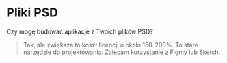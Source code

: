 # Pliki PSD

Czy mogę budować aplikacje z Twoich plików PSD?

> Tak, ale zwiększa to koszt licencji o około 150-200%. To stare narzędzie do projektowania. Zalecam korzystanie z Figmy lub Sketch.
